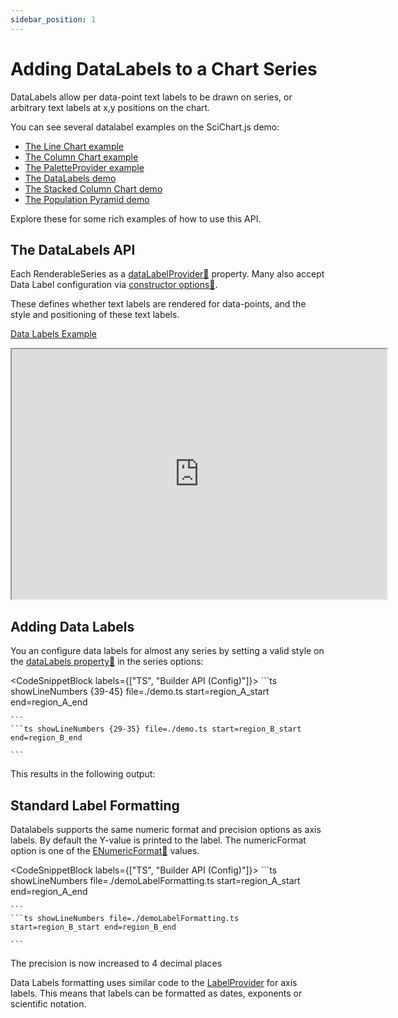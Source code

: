 ```yaml
---
sidebar_position: 1
---
```



# Adding DataLabels to a Chart Series

DataLabels allow per data-point text labels to be drawn on series, or arbitrary text labels at x,y positions on the chart.

You can see several datalabel examples on the SciChart.js demo:

- [The Line Chart example](https://demo.scichart.com/javascript-line-chart)
- [The Column Chart example](https://demo.scichart.com/javascript-column-chart)
- [The PaletteProvider example](https://demo.scichart.com/javascript-chart-color-points-individually-with-paletteprovider)
- [The DataLabels demo](https://demo.scichart.com/javascript-datalabels)
- [The Stacked Column Chart demo](https://demo.scichart.com/javascript/stacked-column-chart)
- [The Population Pyramid demo](https://demo.scichart.com/javascript/population-pyramid)

Explore these for some rich examples of how to use this API.

## The DataLabels API

Each RenderableSeries as a [dataLabelProvider:blue_book:](https://www.scichart.com/documentation/js/current/typedoc/classes/baserenderableseries.html#datalabelprovider) property. Many also accept Data Label configuration via [constructor options:blue_book:](https://www.scichart.com/documentation/js/current/typedoc/interfaces/ibaserenderableseriesoptions.html#datalabelprovider).

These defines whether text labels are rendered for data-points, and the style and positioning of these text labels.

[Data Labels Example](https://demo.scichart.com/chart-series-selection)

<iframe src="https://demo.scichart.com/iframe/javascript-datalabels" width="600" height="400"></iframe>

## Adding Data Labels

You an configure data labels for almost any series by setting a valid style on the [dataLabels property:blue_book:](https://www.scichart.com/documentation/js/current/typedoc/interfaces/ibaselinerenderableseriesoptions.html#datalabels) in the series options:

<CodeSnippetBlock labels={["TS", "Builder API (Config)"]}>
    ```ts showLineNumbers {39-45} file=./demo.ts start=region_A_start end=region_A_end

    ```
    ```ts showLineNumbers {29-35} file=./demo.ts start=region_B_start end=region_B_end

    ```

</CodeSnippetBlock>

This results in the following output:

<ChartPreviewWrapper maxWidth={600} />

## Standard Label Formatting

Datalabels supports the same numeric format and precision options as axis labels. By default the Y-value is printed to the label. The numericFormat option is one of the [ENumericFormat:blue_book:](https://www.scichart.com/documentation/js/current/typedoc/enums/enumericformat.html) values.

<CodeSnippetBlock labels={["TS", "Builder API (Config)"]}>
    ```ts showLineNumbers file=./demoLabelFormatting.ts start=region_A_start end=region_A_end

    ```
    ```ts showLineNumbers file=./demoLabelFormatting.ts start=region_B_start end=region_B_end

    ```

</CodeSnippetBlock>

The precision is now increased to 4 decimal places

<ChartPreviewWrapper maxWidth={600} jsContent={demoLabelFormatting} />

Data Labels formatting uses similar code to the [LabelProvider](/2d-charts/axis-api/axis-labels/label-provider-api-overview/README.md) for axis labels. This means that labels can be formatted as dates, exponents or scientific notation.
